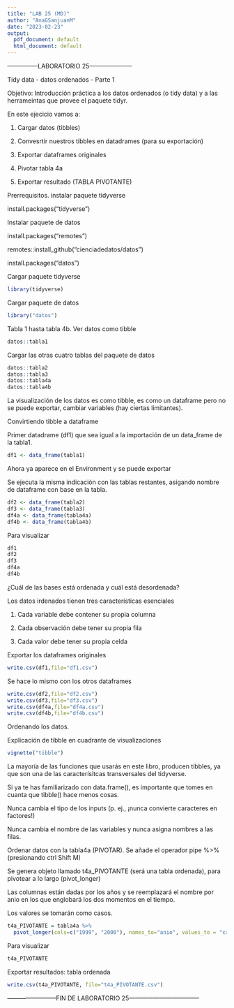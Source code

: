 ```yaml
---
title: "LAB 25 (MD)"
author: "AnaGSanjuanM"
date: "2023-02-23"
output:
  pdf_document: default
  html_document: default
---
```


---------------LABORATORIO 25---------------------

 Tidy data - datos ordenados - Parte 1

Objetivo: Introducción práctica a los datos ordenados (o tidy data) y a las herrameintas que provee el paquete tidyr.

En este ejecicio vamos a:

1. Cargar datos (tibbles)

2. Convesrtir nuestros tibbles en datadrames (para su exportación)

3. Exportar dataframes originales

4. Pivotar tabla 4a

5. Exportar resultado (TABLA PIVOTANTE)

Prerrequisitos. instalar paquete tidyverse

install.packages("tidyverse")

Instalar paquete de datos

install.packages("remotes")

remotes::install_github("cienciadedatos/datos")

install.packages("datos")

Cargar paquete tidyverse
```r
library(tidyverse)
```

Cargar paquete de datos
```r
library("datos")
```

Tabla 1 hasta tabla 4b. Ver datos como tibble
```r
datos::tabla1
```

Cargar las otras cuatro tablas del paquete de datos
```r
datos::tabla2
datos::tabla3
datos::tabla4a
datos::tabla4b
```
La visualización de los datos es como tibble, es como un dataframe pero no se puede exportar, cambiar variables (hay ciertas limitantes).

Convirtiendo tibble a dataframe

Primer datadrame (df1) que sea igual a la importación de un data_frame de la tabla1. 
```r
df1 <- data_frame(tabla1)
```

Ahora ya aparece en el Environment y se puede exportar

Se ejecuta la misma indicación con las tablas restantes, asigando nombre de dataframe con base en la tabla.
```r
df2 <- data_frame(tabla2)
df3 <- data_frame(tabla3)
df4a <- data_frame(tabla4a)
df4b <- data_frame(tabla4b)
```

Para visualizar
```r
df1
df2
df3
df4a
df4b
```

¿Cuál de las bases está ordenada y cuál está desordenada?

Los datos irdenados tienen tres características esenciales

1. Cada variable debe contener su propia columna

2. Cada observación debe tener su propia fila 

3. Cada valor debe tener su propia celda


Exportar los dataframes originales
```r
write.csv(df1,file="df1.csv")
```

Se hace lo mismo con los otros dataframes
```r
write.csv(df2,file="df2.csv")
write.csv(df3,file="df3.csv")
write.csv(df4a,file="df4a.csv")
write.csv(df4b,file="df4b.csv")
```

Ordenando los datos. 

Explicación de tibble en cuadrante de visualizaciones
```r
vignette("tibble")
```

La mayoría de las funciones que usarás en este libro, producen tibbles, ya que son una de las caracterísitcas transversales del tidyverse.

Si ya te has familiarizado con data.frame(), es importante que tomes en cuanta que tibble() hace menos cosas.

Nunca cambia el tipo de los inputs (p. ej., ¡nunca convierte caracteres en factores!)

Nunca cambia el nombre de las variables y nunca asigna nombres a las filas.

Ordenar datos con la tabla4a (PIVOTAR). Se añade el operador pipe %>% (presionando ctrl Shift M)

Se genera objeto llamado t4a_PIVOTANTE (será una tabla ordenada), para pivotear a lo largo (pivot_longer)

Las columnas están dadas por los años y se reemplazará el nombre por anio en los que englobará los dos momentos en el tiempo.

Los valores se tomarán como casos.
```r
t4a_PIVOTANTE = tabla4a %>%
  pivot_longer(cols=c("1999", "2000"), names_to="anio", values_to = "casos")
```

Para visualizar
```r
t4a_PIVOTANTE
```

Exportar resultados: tabla ordenada
```r
write.csv(t4a_PIVOTANTE, file="t4a_PIVOTANTE.csv")
```

------------------------FIN DE LABORATORIO 25-----------------------------------